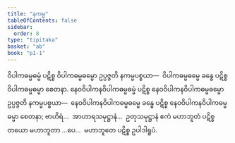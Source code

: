 ```yaml
---
title: "နကမ္မ"
tableOfContents: false
sidebar:
  order: 8
type: "tipitaka"
basket: "ab"
book: "p1-1"
---
```



<DynamicBreadcrumb />

<Division number="39" book="p1-1" e="ch" v="36" p="402">

<Paragraph number="2121" book="p1-1">
ဝိပါကဓမ္မဓမ္မံ ပဋိစ္စ ဝိပါကဓမ္မဓမ္မော ဥပ္ပဇ္ဇတိ နကမ္မပစ္စယာ—  ဝိပါကဓမ္မဓမ္မေ ခန္ဓေ ပဋိစ္စ ဝိပါကဓမ္မဓမ္မာ စေတနာ.
</Paragraph>

<Paragraph number="2122" book="p1-1">
နေဝဝိပါကနဝိပါကဓမ္မဓမ္မံ ပဋိစ္စ နေဝဝိပါကနဝိပါကဓမ္မဓမ္မော ဥပ္ပဇ္ဇတိ နကမ္မပစ္စယာ—  နေဝဝိပါကနဝိပါကဓမ္မဓမ္မေ ခန္ဓေ ပဋိစ္စ နေဝဝိပါကနဝိပါကဓမ္မဓမ္မာ စေတနာ; ဗာဟိရံ…  အာဟာရသမုဋ္ဌာနံ…  ဥတုသမုဋ္ဌာနံ ဧကံ မဟာဘူတံ ပဋိစ္စ တယော မဟာဘူတာ …ပေ…  မဟာဘူတေ ပဋိစ္စ ဥပါဒါရူပံ.
</Paragraph>
</Division>